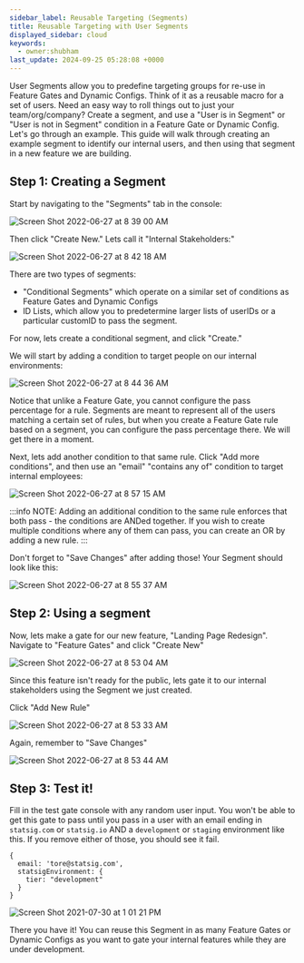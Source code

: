 ```yaml
---
sidebar_label: Reusable Targeting (Segments)
title: Reusable Targeting with User Segments
displayed_sidebar: cloud
keywords:
  - owner:shubham
last_update: 2024-09-25 05:28:08 +0000
---
```


User Segments allow you to predefine targeting groups for re-use in Feature Gates and Dynamic Configs. Think of it as a reusable macro for a set of users.
Need an easy way to roll things out to just your team/org/company? Create a segment, and use a "User is in Segment" or "User is not in Segment" condition
in a Feature Gate or Dynamic Config. Let's go through an example. This guide will walk through creating an example segment to identify our internal users, and then using that segment in a new feature we are building.

## Step 1: Creating a Segment

Start by navigating to the "Segments" tab in the console:

![Screen Shot 2022-06-27 at 8 39 00 AM](https://user-images.githubusercontent.com/74584483/175979144-57bbb812-5ea0-429b-b57f-1634b16c5e32.png)

Then click "Create New." Lets call it "Internal Stakeholders:"

![Screen Shot 2022-06-27 at 8 42 18 AM](https://user-images.githubusercontent.com/74584483/175979762-f19a7a10-87ae-47c2-bddd-eaef26137385.png)

There are two types of segments:
- "Conditional Segments" which operate on a similar set of conditions as Feature Gates and Dynamic Configs
- ID Lists, which allow you to predetermine larger lists of userIDs or a particular customID to pass the segment.

For now, lets create a conditional segment, and click "Create."

We will start by adding a condition to target people on our internal environments:

![Screen Shot 2022-06-27 at 8 44 36 AM](https://user-images.githubusercontent.com/74584483/175980491-beb329d2-2bbe-4e39-b493-0f59cdb9a66d.png)

Notice that unlike a Feature Gate, you cannot configure the pass percentage for a rule.  Segments are meant to represent all of the users matching a certain set of rules, but when you create a Feature Gate rule based on a segment, you can configure the pass percentage there.  We will get there in a moment.

Next, lets add another condition to that same rule. Click "Add more conditions", and then use an "email" "contains any of" condition to target internal employees:

![Screen Shot 2022-06-27 at 8 57 15 AM](https://user-images.githubusercontent.com/74584483/175982618-13336e7f-9e72-4c73-9e58-81f86a7fa6a9.png)

:::info
NOTE: Adding an additional condition to the same rule enforces that both pass - the conditions are ANDed together.  If you wish to create multiple conditions where any of them can pass, you can create an OR by adding a new rule.
:::

Don't forget to "Save Changes" after adding those! Your Segment should look like this:

![Screen Shot 2022-06-27 at 8 55 37 AM](https://user-images.githubusercontent.com/74584483/175982596-1ed7ea2f-40b5-4773-be7f-4765e889c3d0.png)

## Step 2: Using a segment

Now, lets make a gate for our new feature, "Landing Page Redesign". Navigate to "Feature Gates" and click "Create New"

![Screen Shot 2022-06-27 at 8 53 04 AM](https://user-images.githubusercontent.com/74584483/175983618-973a9f36-e1c0-4fd6-9b4a-b97fe658156f.png)

Since this feature isn't ready for the public, lets gate it to our internal stakeholders using the Segment we just created.

Click "Add New Rule"

![Screen Shot 2022-06-27 at 8 53 33 AM](https://user-images.githubusercontent.com/74584483/175983743-cfe46147-2934-4393-b4aa-3335e55c3502.png)

Again, remember to "Save Changes"

![Screen Shot 2022-06-27 at 8 53 44 AM](https://user-images.githubusercontent.com/74584483/175983838-e40b4284-af26-4e40-83fc-f2350d9d6fb1.png)

## Step 3: Test it!

Fill in the test gate console with any random user input. You won't be able to get this gate to pass until you pass in a user with an email ending
in `statsig.com` or `statsig.io` AND a `development` or `staging` environment like this. If you remove either of those, you should see it fail.

```
{
  email: 'tore@statsig.com',
  statsigEnvironment: {
    tier: "development"
  }
}
```

![Screen Shot 2021-07-30 at 1 01 21 PM](https://user-images.githubusercontent.com/74584483/127705951-6813bb6e-0ae7-44a2-8db3-421e11e54c5c.png)

There you have it! You can reuse this Segment in as many Feature Gates or Dynamic Configs as you want to gate your internal features while they are under development.

